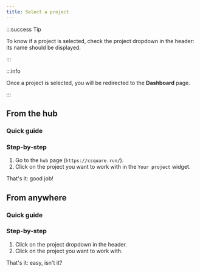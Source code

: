 ```yaml
---
title: Select a project
---
```



:::success Tip

To know if a project is selected, check the project dropdown in the header: its name should be displayed.

:::

:::info

Once a project is selected, you will be redirected to the **Dashboard** page.

:::

## From the hub

### Quick guide

<VideoPlayer src="https://cdn.csquare.run/docs/webm/select-project-from-hub.webm" />

### Step-by-step

1. Go to the `hub` page (`https://csquare.run/`).
2. Click on the project you want to work with in the `Your project` widget.

That's it: good job!

## From anywhere

### Quick guide

<VideoPlayer src="https://cdn.csquare.run/docs/webm/select-project-from-anywhere.webm" />

### Step-by-step

1. Click on the project dropdown in the header.
2. Click on the project you want to work with.

That's it: easy, isn't it?
